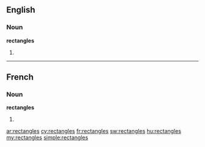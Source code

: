 ==English==

===Noun===
'''rectangles'''

# {{plural of|[[rectangle]]}}

----

==French==

===Noun===
'''rectangles''' {{m}}

# {{plural of|[[rectangle]]|lang=fr}}

[[ar:rectangles]]
[[cy:rectangles]]
[[fr:rectangles]]
[[sw:rectangles]]
[[hu:rectangles]]
[[my:rectangles]]
[[simple:rectangles]]